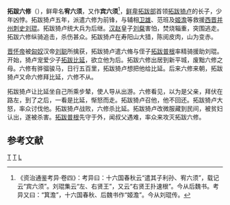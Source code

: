'''拓跋六修'''（{{bd||？|316年|catIdx=T}}），鲜卑名'''宥六须'''，又作'''宾六须'''<ref>《资治通鉴考异·卷四》：考异曰：十六国春秋云“遣其子利孙、宥六须”，载记云“宾六须”。刘琨集云“左、右贤王”，又云“右贤王扑速根”。今从后魏书。考异又曰：“箕澹”，十六国春秋、后魏书作“姬澹”。今从刘琨传。</ref>，[[鲜卑|鲜卑]][[拓跋部|拓跋部]]首领[[拓跋猗卢|拓跋猗卢]]的长子，少年凶悖。拓跋猗卢五年，派遣六修为前锋，与辅相[[卫雄|卫雄]]、范班及[[姬澹|姬澹]]等救援[[西晋|西晋]][[并州|并州]][[刺史|刺史]][[刘琨|刘琨]]。拓跋猗卢统大兵为后继。[[汉赵|汉赵]]皇子[[刘粲|刘粲]]害怕，焚烧辎重，突围逃走。拓跋六修纵骑追击，杀伤甚众。拓跋猗卢在寿阳山大猎，陈阅皮肉，山为变赤。

[[晋怀帝|晋怀帝]]被[[匈奴|匈奴]]汉帝[[刘聪|刘聪]]所擒获，拓跋猗卢遣六脩与侄子[[拓跋普根|拓跋普根]]率精骑援助刘琨。开始，猗卢宠爱少子[[拓跋比延|拓跋比延]]，欲立他为后。拓跋六修出居到新平城，废黜六修之母。六修有骅骝骏马，日行五百里，拓跋猗卢想把他给比延。后来六修来朝，拓跋猗卢又命六修拜比延，六修不从。

拓跋猗卢让比延坐自己所乘步辇，使人导从出游。六修看见，以为是父亲，拜伏在路左，到了之后，一看是比延，惭怒而走。拓跋猗卢召他，他不回还。拓跋猗卢大怒，率众讨伐他。拓跋猗卢战败，六修杀比延。拓跋猗卢改微服藏到民间，被贫妇认出，遂被杀害。[[拓跋普根|拓跋普根]]先守于外，闻叔父遇难，率众来攻灭拓跋六修。

==参考文献==
{{reflist}}

[[Category:五胡十六国人物|T]]
[[Category:北魏宗室|T]]
[[Category:拓跋姓|L]]